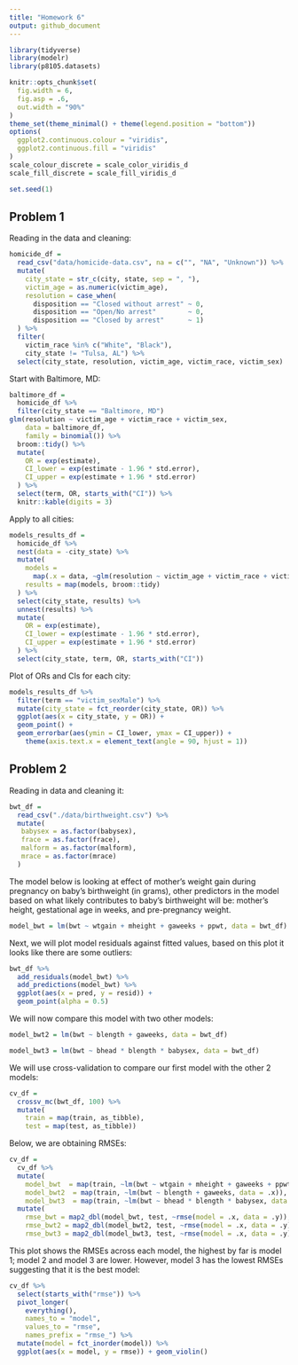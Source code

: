 ```yaml
---
title: "Homework 6"
output: github_document
---
```


```r

library(tidyverse)
library(modelr)
library(p8105.datasets)

knitr::opts_chunk$set(
  fig.width = 6,
  fig.asp = .6,
  out.width = "90%"
)
theme_set(theme_minimal() + theme(legend.position = "bottom"))
options(
  ggplot2.continuous.colour = "viridis",
  ggplot2.continuous.fill = "viridis"
)
scale_colour_discrete = scale_color_viridis_d
scale_fill_discrete = scale_fill_viridis_d

set.seed(1)
```

## Problem 1

Reading in the data and cleaning:

```r
homicide_df = 
  read_csv("data/homicide-data.csv", na = c("", "NA", "Unknown")) %>% 
  mutate(
    city_state = str_c(city, state, sep = ", "),
    victim_age = as.numeric(victim_age),
    resolution = case_when(
      disposition == "Closed without arrest" ~ 0,
      disposition == "Open/No arrest"        ~ 0,
      disposition == "Closed by arrest"      ~ 1)
  ) %>% 
  filter(
    victim_race %in% c("White", "Black"),
    city_state != "Tulsa, AL") %>% 
  select(city_state, resolution, victim_age, victim_race, victim_sex)
```


Start with Baltimore, MD:

```r
baltimore_df =
  homicide_df %>% 
  filter(city_state == "Baltimore, MD")
glm(resolution ~ victim_age + victim_race + victim_sex, 
    data = baltimore_df,
    family = binomial()) %>% 
  broom::tidy() %>% 
  mutate(
    OR = exp(estimate),
    CI_lower = exp(estimate - 1.96 * std.error),
    CI_upper = exp(estimate + 1.96 * std.error)
  ) %>% 
  select(term, OR, starts_with("CI")) %>% 
  knitr::kable(digits = 3)
```


Apply to all cities:

```r
models_results_df = 
  homicide_df %>% 
  nest(data = -city_state) %>% 
  mutate(
    models = 
      map(.x = data, ~glm(resolution ~ victim_age + victim_race + victim_sex, data = .x, family = binomial())),
    results = map(models, broom::tidy)
  ) %>% 
  select(city_state, results) %>% 
  unnest(results) %>% 
  mutate(
    OR = exp(estimate),
    CI_lower = exp(estimate - 1.96 * std.error),
    CI_upper = exp(estimate + 1.96 * std.error)
  ) %>% 
  select(city_state, term, OR, starts_with("CI")) 
```

Plot of ORs and CIs for each city:

```r
models_results_df %>% 
  filter(term == "victim_sexMale") %>% 
  mutate(city_state = fct_reorder(city_state, OR)) %>% 
  ggplot(aes(x = city_state, y = OR)) + 
  geom_point() + 
  geom_errorbar(aes(ymin = CI_lower, ymax = CI_upper)) + 
    theme(axis.text.x = element_text(angle = 90, hjust = 1))
```

## Problem 2

Reading in data and cleaning it:

```r
bwt_df = 
  read_csv("./data/birthweight.csv") %>%
  mutate(
   babysex = as.factor(babysex),
   frace = as.factor(frace),
   malform = as.factor(malform),
   mrace = as.factor(mrace)
  )
```

The model below is looking at effect of mother's weight gain during pregnancy on baby's birthweight (in grams), other predictors in the model based on what likely contributes to baby's birthweight  will be: mother's height, gestational age in weeks, and pre-pregnancy weight.

```r
model_bwt = lm(bwt ~ wtgain + mheight + gaweeks + ppwt, data = bwt_df)
```

Next, we will plot model residuals against fitted values, based on this plot it looks like there are some outliers:

```r
bwt_df %>% 
  add_residuals(model_bwt) %>% 
  add_predictions(model_bwt) %>% 
  ggplot(aes(x = pred, y = resid)) +
  geom_point(alpha = 0.5)
```

We will now compare this model with two other models:

```r
model_bwt2 = lm(bwt ~ blength + gaweeks, data = bwt_df)

model_bwt3 = lm(bwt ~ bhead * blength * babysex, data = bwt_df)
```

We will use cross-validation to compare our first model with the other 2 models:

```r
cv_df =
  crossv_mc(bwt_df, 100) %>% 
  mutate(
    train = map(train, as_tibble),
    test = map(test, as_tibble))
```

Below, we are obtaining RMSEs:

```r
cv_df = 
  cv_df %>% 
  mutate(
    model_bwt  = map(train, ~lm(bwt ~ wtgain + mheight + gaweeks + ppwt, data = .x)),
    model_bwt2  = map(train, ~lm(bwt ~ blength + gaweeks, data = .x)),
    model_bwt3  = map(train, ~lm(bwt ~ bhead * blength * babysex, data = .x))) %>% 
  mutate(
    rmse_bwt = map2_dbl(model_bwt, test, ~rmse(model = .x, data = .y)),
    rmse_bwt2 = map2_dbl(model_bwt2, test, ~rmse(model = .x, data = .y)),
    rmse_bwt3 = map2_dbl(model_bwt3, test, ~rmse(model = .x, data = .y)))
```

This plot shows the RMSEs across each model, the highest by far is model 1; model 2 and model 3 are lower. However, model 3 has the lowest RMSEs suggesting that it is the best model:
```r
cv_df %>% 
  select(starts_with("rmse")) %>% 
  pivot_longer(
    everything(),
    names_to = "model", 
    values_to = "rmse",
    names_prefix = "rmse_") %>% 
  mutate(model = fct_inorder(model)) %>% 
  ggplot(aes(x = model, y = rmse)) + geom_violin()
```


